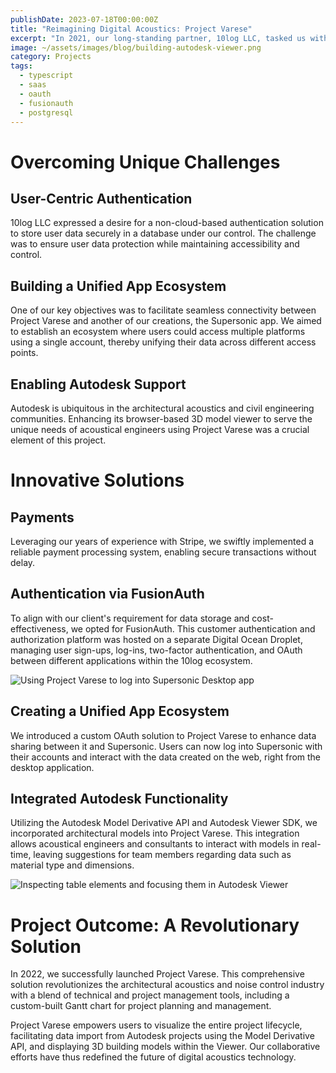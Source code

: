 ```yaml
---
publishDate: 2023-07-18T00:00:00Z
title: "Reimagining Digital Acoustics: Project Varese"
excerpt: "In 2021, our long-standing partner, 10log LLC, tasked us with constructing the next generation of digital acoustics platforms. 10log is building a suite of web-based technical and project management tools for the architectural acoustics & noise control consulting community."
image: ~/assets/images/blog/building-autodesk-viewer.png
category: Projects
tags:
  - typescript
  - saas
  - oauth
  - fusionauth
  - postgresql
---
```



# Overcoming Unique Challenges

## User-Centric Authentication

10log LLC expressed a desire for a non-cloud-based authentication solution to store user data securely in a database under our control. The challenge was to ensure user data protection while maintaining accessibility and control.

## Building a Unified App Ecosystem

One of our key objectives was to facilitate seamless connectivity between Project Varese and another of our creations, the Supersonic app. We aimed to establish an ecosystem where users could access multiple platforms using a single account, thereby unifying their data across different access points.

## Enabling Autodesk Support

Autodesk is ubiquitous in the architectural acoustics and civil engineering communities. Enhancing its browser-based 3D model viewer to serve the unique needs of acoustical engineers using Project Varese was a crucial element of this project.

# Innovative Solutions

## Payments

Leveraging our years of experience with Stripe, we swiftly implemented a reliable payment processing system, enabling secure transactions without delay.

## Authentication via FusionAuth

To align with our client's requirement for data storage and cost-effectiveness, we opted for FusionAuth. This customer authentication and authorization platform was hosted on a separate Digital Ocean Droplet, managing user sign-ups, log-ins, two-factor authentication, and OAuth between different applications within the 10log ecosystem.

![Using Project Varese to log into Supersonic Desktop app](~/assets/images/blog/saas-desktop-app-login.gif)

## Creating a Unified App Ecosystem

We introduced a custom OAuth solution to Project Varese to enhance data sharing between it and Supersonic. Users can now log into Supersonic with their accounts and interact with the data created on the web, right from the desktop application.

## Integrated Autodesk Functionality

Utilizing the Autodesk Model Derivative API and Autodesk Viewer SDK, we incorporated architectural models into Project Varese. This integration allows acoustical engineers and consultants to interact with models in real-time, leaving suggestions for team members regarding data such as material type and dimensions.

![Inspecting table elements and focusing them in Autodesk Viewer](~/assets/images/blog/acoustical-data-and-autodesk-viewer-side-by-side.png)

# Project Outcome: A Revolutionary Solution

In 2022, we successfully launched Project Varese. This comprehensive solution revolutionizes the architectural acoustics and noise control industry with a blend of technical and project management tools, including a custom-built Gantt chart for project planning and management.

Project Varese empowers users to visualize the entire project lifecycle, facilitating data import from Autodesk projects using the Model Derivative API, and displaying 3D building models within the Viewer. Our collaborative efforts have thus redefined the future of digital acoustics technology.
